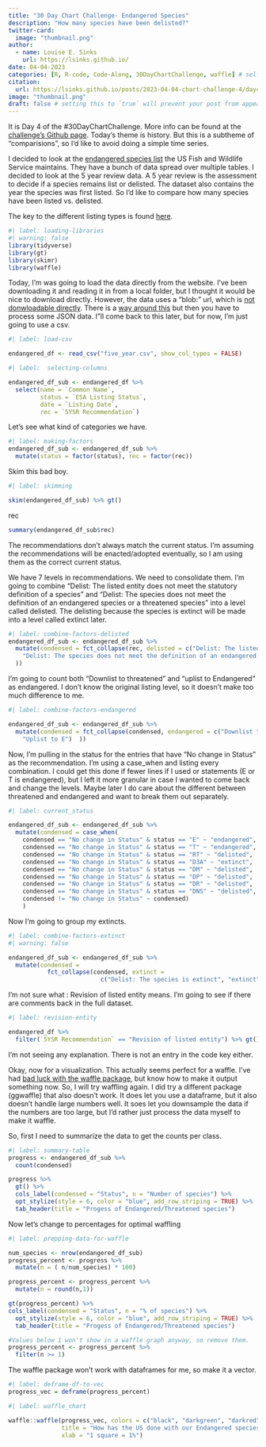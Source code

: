 ```yaml
---
title: "30 Day Chart Challenge- Endangered Species"
description: "How many species have been delisted?"
twitter-card:
  image: "thumbnail.png"
author:
  - name: Louise E. Sinks
    url: https://lsinks.github.io/
date: 04-04-2023
categories: [R, R-code, Code-Along, 30DayChartChallenge, waffle] # self-defined categories
citation:
  url: https://lsinks.github.io/posts/2023-04-04-chart-challenge-4/day4
image: "thumbnail.png"
draft: false # setting this to `true` will prevent your post from appearing on your listing page until you're ready!
---
```


It is Day 4 of the #30DayChartChallenge. More info can be found at the [challenge's Github page](https://github.com/30DayChartChallenge/Edition2023). Today's theme is history. But this is a subtheme of "comparisions", so I'd like to avoid doing a simple time series.

I decided to look at the [endangered species list](https://ecos.fws.gov/ecp/report/species) the US Fish and Wildlife Service maintains. They have a bunch of data spread over multiple tables. I decided to look at the 5 year review data. A 5 year review is the assessment to decide if a species remains list or delisted. The dataset also contains the year the species was first listed. So I'd like to compare how many species have been listed vs. delisted.

The key to the different listing types is found [here](https://ecos.fws.gov/ecp0/html/db-status.html).

```r
#| label: loading-libraries
#| warning: false
library(tidyverse)
library(gt)
library(skimr)
library(waffle)

```

Today, I'm was going to load the data directly from the website. I've been downloading it and reading it in from a local folder, but I thought it would be nice to download directly. However, the data uses a "blob:" url, which is [not donwloadable directly](https://stackoverflow.com/questions/66609070/is-there-a-way-to-download-file-in-r-from-a-blob-url). There is a [way around this](https://stackoverflow.com/questions/72922306/how-to-download-csv-from-url-starting-with-blobhttps) but then you have to process some JSON data. I"ll come back to this later, but for now, I'm just going to use a csv.

```r
#| label: load-csv

endangered_df <- read_csv("five_year.csv", show_col_types = FALSE)
```

```r
#| label:  selecting-columns

endangered_df_sub <- endangered_df %>%
  select(name = `Common Name`, 
         status = `ESA Listing Status`, 
         date = `Listing Date`,
         rec = `5YSR Recommendation`)

```

Let's see what kind of categories we have.

```r
#| label: making-factors
endangered_df_sub <- endangered_df_sub %>%
  mutate(status = factor(status), rec = factor(rec))

```

Skim this bad boy.

```r
#| label: skimming

skim(endangered_df_sub) %>% gt()
```

rec

```r
summary(endangered_df_sub$rec)
```

The recommendations don't always match the current status. I'm assuming the recommendations will be enacted/adopted eventually, so I am using them as the correct current status.

We have 7 levels in recommendations. We need to consolidate them. I'm going to combine "Delist: The listed entity does not meet the statutory definition of a species" and "Delist: The species does not meet the definition of an endangered species or a threatened species" into a level called delisted. The delisting because the species is extinct will be made into a level called extinct later.

```r
#| label: combine-factors-delisted
endangered_df_sub <- endangered_df_sub %>%
  mutate(condensed = fct_collapse(rec, delisted = c("Delist: The listed entity does not meet the statutory definition of a species",
    "Delist: The species does not meet the definition of an endangered species or a threatened species")
  ))
```

I'm going to count both "Downlist to threatened" and "uplist to Endangered" as endangered. I don't know the original listing level, so it doesn't make too much difference to me.

```r
#| label: combine-factors-endangered

endangered_df_sub <- endangered_df_sub %>%
  mutate(condensed = fct_collapse(condensed, endangered = c("Downlist to T",
    "Uplist to E")  ))
```

Now, I'm pulling in the status for the entries that have "No change in Status" as the recommendation. I'm using a case_when and listing every combination. I could get this done if fewer lines if I used or statements (E or T is endangered), but I left it more granular in case I wanted to come back and change the levels. Maybe later I do care about the different between threatened and endangered and want to break them out separately.

```r
#| label: current_status

endangered_df_sub <- endangered_df_sub %>%
  mutate(condensed = case_when(
    condensed == "No change in Status" & status == "E" ~ "endangered",
    condensed == "No change in Status" & status == "T" ~ "endangered",
    condensed == "No change in Status" & status == "RT" ~ "delisted",
    condensed == "No change in Status" & status == "D3A" ~ "extinct",
    condensed == "No change in Status" & status == "DM" ~ "delisted",
    condensed == "No change in Status" & status == "DP" ~ "delisted",
    condensed == "No change in Status" & status == "DR" ~ "delisted",
    condensed == "No change in Status" & status == "DNS" ~ "delisted",
    condensed != "No change in Status" ~ condensed)
    )
```

Now I'm going to group my extincts.

```r
#| label: combine-factors-extinct
#| warning: false

endangered_df_sub <- endangered_df_sub %>%
  mutate(condensed = 
           fct_collapse(condensed, extinct = 
                          c("Delist: The species is extinct", "extinct")))
```

I'm not sure what : Revision of listed entity means. I'm going to see if there are comments back in the full dataset.

```r
#| label: revision-entity

endangered_df %>% 
  filter(`5YSR Recommendation` == "Revision of listed entity") %>% gt()
```

I'm not seeing any explanation. There is not an entry in the code key either.

Okay, now for a visualization. This actually seems perfect for a waffle. I've had [bad luck with the waffle package](https://lsinks.github.io/posts/2023-04-02-chart-challenge-2/parks.html), but know how to make it output something now. So, I will try waffling again. I did try a different package (ggwaffle) that also doesn't work. It does let you use a dataframe, but it also doesn't handle large numbers well. It soes let you downsample the data if the numbers are too large, but I'd rather just process the data myself to make it waffle.

So, first I need to summarize the data to get the counts per class.

```r
#| label: summary-table
progress <- endangered_df_sub %>%
  count(condensed)

progress %>% 
  gt() %>%
  cols_label(condensed = "Status", n = "Number of species") %>%
  opt_stylize(style = 6, color = "blue", add_row_striping = TRUE) %>%
  tab_header(title = "Progess of Endangered/Threatened species")
```

Now let's change to percentages for optimal waffling

```r
#| label: prepping-data-for-waffle

num_species <- nrow(endangered_df_sub)
progress_percent <- progress %>%
  mutate(n = ( n/num_species) * 100)

progress_percent <- progress_percent %>%
  mutate(n = round(n,1))

gt(progress_percent) %>%
cols_label(condensed = "Status", n = "% of species") %>%
  opt_stylize(style = 6, color = "blue", add_row_striping = TRUE) %>%
  tab_header(title = "Progess of Endangered/Threatened species") 

#Values below 1 won't show in a waffle graph anyway, so remove them.
progress_percent <- progress_percent %>%
  filter(n >= 1)
```

The waffle package won't work with dataframes for me, so make it a vector.

```r
#| label: deframe-df-to-vec
progress_vec = deframe(progress_percent)
```

```r
#| label: waffle_chart

waffle::waffle(progress_vec, colors = c("black", "darkgreen", "darkred"),
               title = "How has the US done with our Endangered species?",
               xlab = "1 square = 1%") 
```
